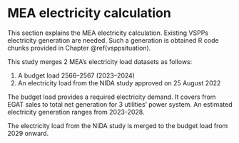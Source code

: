 # MEA electricity calculation

This section explains the MEA electricity calculation. Existing VSPPs electricity generation are needed. Such a generation is obtained R code chunks provided in Chapter \@ref(vsppsituation).\

This study merges 2  MEA's electricity load datasets as follows:

1. A budget load 2566–2567 (2023–2024)
2. An electricity load from the NIDA study approved on 25 August 2022

The budget load provides a required electricity demand. It covers from EGAT sales to total net generation for 3 utilities' power system. An estimated electricity generation ranges from 2023-2028.\

The electricity load from the NIDA study is merged to the budget load from 2029 onward.